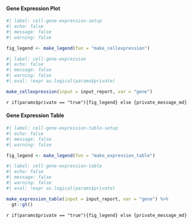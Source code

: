 
#### Gene Expression Plot

```r
#| label: cell-gene-expression-setup
#| echo: false
#| message: false
#| warning: false

fig_legend <- make_legend(fun = "make_cellexpression")
```

```r
#| label: cell-gene-expression
#| echo: false
#| message: false
#| warning: false
#| eval: !expr as.logical(params$private)

make_cellexpression(input = input_report, var = "gene")
```

`r if(params$private == "true"){fig_legend} else {private_message_md}`

#### Gene Expression Table

```r
#| label: cell-gene-expression-table-setup
#| echo: false
#| message: false
#| warning: false

fig_legend <- make_legend(fun = "make_expression_table")
```

```r
#| label: cell-gene-expression-table
#| echo: false
#| message: false
#| warning: false
#| eval: !expr as.logical(params$private)

make_expression_table(input = input_report, var = "gene") %>% 
  gt::gt()
```

`r if(params$private == "true"){fig_legend} else {private_message_md}`

